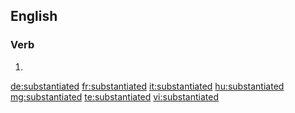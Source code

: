 ==English==

===Verb===
{{head|en|verb form}}

# {{en-past of|substantiate}}

[[de:substantiated]]
[[fr:substantiated]]
[[it:substantiated]]
[[hu:substantiated]]
[[mg:substantiated]]
[[te:substantiated]]
[[vi:substantiated]]
